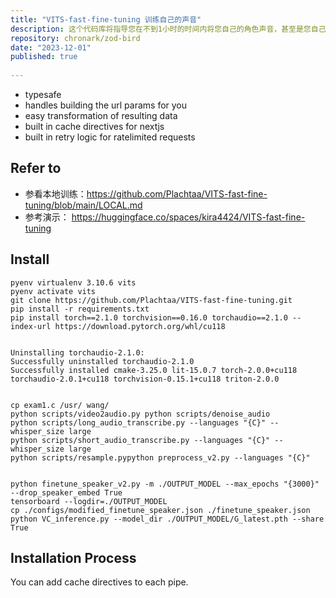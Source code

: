 ```yaml
---
title: "VITS-fast-fine-tuning 训练自己的声音"
description: 这个代码库将指导您在不到1小时的时间内将您自己的角色声音，甚至是您自己的声音，添加到现有的VITS TTS模型中，使其能够执行以下任务。
repository: chronark/zod-bird
date: "2023-12-01"
published: true
  
---
```


- typesafe
- handles building the url params for you
- easy transformation of resulting data
- built in cache directives for nextjs
- built in retry logic for ratelimited requests


## Refer to
- 参看本地训练：https://github.com/Plachtaa/VITS-fast-fine-tuning/blob/main/LOCAL.md
- 参考演示： https://huggingface.co/spaces/kira4424/VITS-fast-fine-tuning
## Install

```
pyenv virtualenv 3.10.6 vits
pyenv activate vits
git clone https://github.com/Plachtaa/VITS-fast-fine-tuning.git
pip install -r requirements.txt
pip install torch==2.1.0 torchvision==0.16.0 torchaudio==2.1.0 --index-url https://download.pytorch.org/whl/cu118


Uninstalling torchaudio-2.1.0:
Successfully uninstalled torchaudio-2.1.0
Successfully installed cmake-3.25.0 lit-15.0.7 torch-2.0.0+cu118 torchaudio-2.0.1+cu118 torchvision-0.15.1+cu118 triton-2.0.0


cp exam1.c /usr/ wang/
python scripts/video2audio.py python scripts/denoise_audio
python scripts/long_audio_transcribe.py --languages "{C}" --whisper_size large
python scripts/short_audio_transcribe.py --languages "{C}" --whisper_size large
python scripts/resample.pypython preprocess_v2.py --languages "{C}"


python finetune_speaker_v2.py -m ./OUTPUT_MODEL --max_epochs "{3000}" --drop_speaker_embed True
tensorboard --logdir=./OUTPUT_MODEL
cp ./configs/modified_finetune_speaker.json ./finetune_speaker.json
python VC_inference.py --model_dir ./OUTPUT_MODEL/G_latest.pth --share True
```
## Installation Process

You can add cache directives to each pipe.



